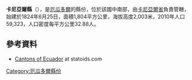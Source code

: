 '''卡尼亞爾縣'''（{{lang-es|Cantón Cañar}}），是[[厄瓜多爾|厄瓜多爾]]的縣份，位於該國中南部，由[[卡尼亞爾省|卡尼亞爾省]]負責管轄，始建於1824年6月25日，面積1,804平方公里，海拔高度2,003米，2010年人口59,323，人口密度每平方公里32.88人。

==參考資料==
*[http://www.statoids.com/yec.html Cantons of Ecuador]{{Wayback|url=http://www.statoids.com/yec.html |date=20110628180130 }} at statoids.com

{{厄瓜多爾縣份}}

[[Category:厄瓜多爾縣份|Category:厄瓜多爾縣份]]


{{Ecuador-geo-stub}}